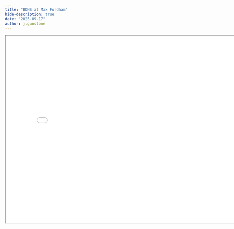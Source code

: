 ```yaml
---
title: "BDNS at Max Fordham"
hide-description: true
date: "2025-09-17"
author: j.gunstone
---
```


```{=html}
<iframe width="800" height="600" src="../../../presentations/25/0917-JG-BDNS-at-MaxFordham/index.html" title="presentation"></iframe>
```